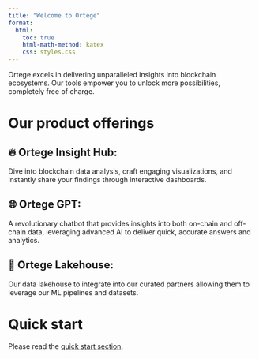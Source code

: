```yaml
---
title: "Welcome to Ortege"
format:
  html:
    toc: true
    html-math-method: katex
    css: styles.css
---
```


Ortege excels in delivering unparalleled insights into blockchain ecosystems. Our tools empower you to unlock more possibilities, completely free of charge.

# Our product offerings

## 🔥 Ortege Insight Hub:
Dive into blockchain data analysis, craft engaging visualizations, and instantly share your findings through interactive dashboards.

## 🌐 Ortege GPT:
A revolutionary chatbot that provides insights into both on-chain and off-chain data, leveraging advanced AI to deliver quick, accurate answers and analytics. 

## 🌟 Ortege Lakehouse:
Our data lakehouse to integrate into our curated partners allowing them to leverage our ML pipelines and datasets. 

# Quick start
Please read the [quick start section](quick_start.qmd).